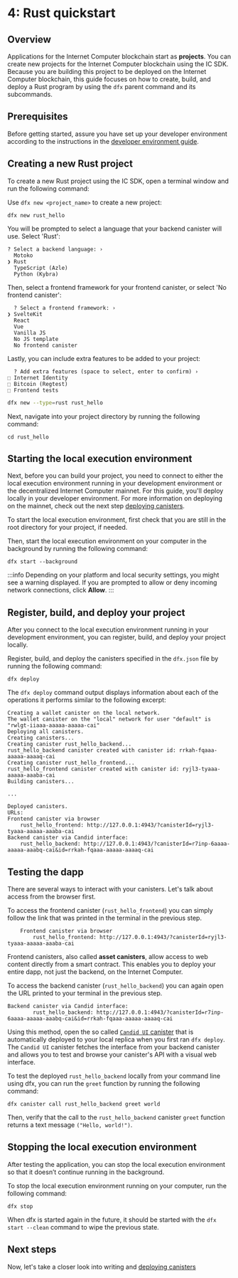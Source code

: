 
# 4: Rust quickstart

## Overview

Applications for the Internet Computer blockchain start as **projects**. You can create new projects for the Internet Computer blockchain using the IC SDK. Because you are building this project to be deployed on the Internet Computer blockchain, this guide focuses on how to create, build, and deploy a Rust program by using the `dfx` parent command and its subcommands.

## Prerequisites

Before getting started, assure you have set up your developer environment according to the instructions in the [developer environment guide](./3-dev-env.md).

## Creating a new Rust project

To create a new Rust project using the IC SDK, open a terminal window and run the following command:

<Tabs groupId="version">
<TabItem value="0-17-0" label="dfx v0.17.0 or newer" default>

Use `dfx new <project_name>` to create a new project:

```
dfx new rust_hello
```

You will be prompted to select a language that your backend canister will use. Select 'Rust':

```
? Select a backend language: ›  
  Motoko
❯ Rust
  TypeScript (Azle)
  Python (Kybra)
```

Then, select a frontend framework for your frontend canister, or select 'No frontend canister':

```
  ? Select a frontend framework: ›  
❯ SvelteKit
  React
  Vue
  Vanilla JS
  No JS template
  No frontend canister
```

Lastly, you can include extra features to be added to your project:

```
  ? Add extra features (space to select, enter to confirm) ›
⬚ Internet Identity
⬚ Bitcoin (Regtest)
⬚ Frontend tests
```

</TabItem>

<TabItem value="0-16-1" label="dfx v0.16.1 or older" default>

```bash
dfx new --type=rust rust_hello
```

</TabItem>
</Tabs>


Next, navigate into your project directory by running the following command:

```
cd rust_hello
```

## Starting the local execution environment

Next, before you can build your project, you need to connect to either the local execution environment running in your development environment or the decentralized Internet Computer mainnet. For this guide, you'll deploy locally in your developer environment. For more information on deploying on the mainnet, check out the next step [deploying canisters](./5-deploying.mdx).

To start the local execution environment, first check that you are still in the root directory for your project, if needed.

Then, start the local execution environment on your computer in the background by running the following command:

```
dfx start --background
```

:::info
Depending on your platform and local security settings, you might see a warning displayed. If you are prompted to allow or deny incoming network connections, click **Allow**.
:::

## Register, build, and deploy your project

After you connect to the local execution environment running in your development environment, you can register, build, and deploy your project locally.

Register, build, and deploy the canisters specified in the `dfx.json` file by running the following command:

```
dfx deploy
```

The `dfx deploy` command output displays information about each of the operations it performs similar to the following excerpt:

```
Creating a wallet canister on the local network.
The wallet canister on the "local" network for user "default" is "rwlgt-iiaaa-aaaaa-aaaaa-cai"
Deploying all canisters.
Creating canisters...
Creating canister rust_hello_backend...
rust_hello_backend canister created with canister id: rrkah-fqaaa-aaaaa-aaaaq-cai
Creating canister rust_hello_frontend...
rust_hello_frontend canister created with canister id: ryjl3-tyaaa-aaaaa-aaaba-cai
Building canisters...

...

Deployed canisters.
URLs:
Frontend canister via browser
    rust_hello_frontend: http://127.0.0.1:4943/?canisterId=ryjl3-tyaaa-aaaaa-aaaba-cai
Backend canister via Candid interface:
    rust_hello_backend: http://127.0.0.1:4943/?canisterId=r7inp-6aaaa-aaaaa-aaabq-cai&id=rrkah-fqaaa-aaaaa-aaaaq-cai
```

## Testing the dapp

There are several ways to interact with your canisters. Let's talk about access from the browser first. 

To access the frontend canister (`rust_hello_frontend`) you can simply follow the link that was printed in the terminal in the previous step.
```
    Frontend canister via browser
        rust_hello_frontend: http://127.0.0.1:4943/?canisterId=ryjl3-tyaaa-aaaaa-aaaba-cai
```

Frontend canisters, also called **asset canisters**, allow access to web content directly from a smart contract. This enables you to deploy your entire dapp, not just the backend, on the Internet Computer.

To access the backend canister (`rust_hello_backend`) you can again open the URL printed to your terminal in the previous step.
```
Backend canister via Candid interface:
        rust_hello_backend: http://127.0.0.1:4943/?canisterId=r7inp-6aaaa-aaaaa-aaabq-cai&id=rrkah-fqaaa-aaaaa-aaaaq-cai
```
Using this method, open the so called [`Candid UI` canister](https://github.com/dfinity/candid/tree/master/tools/ui) that is automatically deployed to your local replica when you first ran `dfx deploy`. The `Candid UI` canister fetches the interface from your backend canister and allows you to test and browse your canister's API with a visual web interface.

To test the deployed `rust_hello_backend` locally from your command line using dfx, you can run the `greet` function by running the following command:

```
dfx canister call rust_hello_backend greet world
```

Then, verify that the call to the `rust_hello_backend` canister `greet` function returns a text message `("Hello, world!")`.

## Stopping the local execution environment

After testing the application, you can stop the local execution environment so that it doesn’t continue running in the background.

To stop the local execution environment running on your computer, run the following command:

```
dfx stop
```

When dfx is started again in the future, it should be started with the `dfx start --clean` command to wipe the previous state. 

## Next steps

Now, let's take a closer look into writing and [deploying canisters](5-deploying.mdx)
